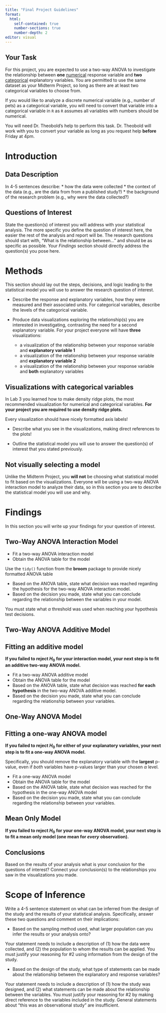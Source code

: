 ```yaml
---
title: "Final Project Guidelines"
format: 
  html:
    self-contained: true
    number-sections: true
    number-depth: 2
editor: visual
---
```


## Your Task

For this project, you are expected to use a two-way ANOVA to investigate the relationship between **one** [numerical]{.underline} response variable and **two** [categorical]{.underline} explanatory variables. You are permitted to use the same dataset as your Midterm Project, so long as there are at least two categorical variables to choose from. 

::: {.callout-note}
If you would like to analyze a discrete numerical variable (e.g., number of pets) as a categorical variable, you will need to convert that variable into a categorical variable in `R` as `R` assumes all variables with numbers should be numerical. 

You will need Dr. Theobold's help to perform this task. Dr. Theobold will work with you to convert your variable as long as you request help **before** Friday at 4pm. 
:::


# Introduction

## Data Description

In 4-5 sentences describe:
  * how the data were collected
  * the context of the data (e.g., are the data from from a published study?)
  * the background of the research problem (e.g., why were the data collected?)

## Questions of Interest

State the question(s) of interest you will address with your statistical analysis. The more specific you define the question of interest here, the easier the rest of the analysis and report will be. The research questions should start with, "What is the relationship between..." and should be as specific as possible. Your *Findings* section should directly address the question(s) you pose here.

# Methods

This section should lay out the steps, decisions, and logic leading to the statistical model you will use to answer the research question of interest.

-   Describe the response and explanatory variables, how they were measured and their associated units. For categorical variables, describe the levels of the categorical variable.

-   Produce data visualizations exploring the relationship(s) you are interested in investigating, contrasting the need for a second explanatory variable. For your project everyone will have **three** visualizations:

    * a visualization of the relationship between your response variable and **explanatory variable 1**
    * a visualization of the relationship between your response variable and **explanatory variable 2**
    * a visualization of the relationship between your response variable and **both** explanatory variables
    
::: {.callout-caution}
# Visualizations with categorical variables

In Lab 3 you learned how to make density ridge plots, the most recommended visualization for numerical and categorical variables. **For your project you are required to use density ridge plots.** 

Every visualization should have nicely formatted axis labels!
:::

-   Describe what you see in the visualizations, making direct references to the plots!

-   Outline the statistical model you will use to answer the question(s) of interest that you stated previously. 

::: callout-note
# Not visually selecting a model

Unlike the Midterm Project, you **will not** be choosing what statistical model to fit based on the visualizations. Everyone will be using a two-way ANOVA interaction model to analyze their data, so in this section you are to describe the statistical model you will use and why. 
:::

# Findings

In this section you will write up your findings for your question of interest.

## Two-Way ANOVA Interaction Model

-   Fit a two-way ANOVA interaction model 
-   Obtain the ANOVA table for the model

::: callout-tip
Use the `tidy()` function from the **broom** package to provide nicely formatted ANOVA table
:::

-   Based on the ANOVA table, state what decision was reached regarding the hypothesis for the two-way ANOVA interaction model. 
- Based on the decision you made, state what you can conclude regarding the relationship between the variables in your model. 

::: callout-caution
You must state what $\alpha$ threshold was used when reaching your hypothesis test decisions. 
:::

## Two-Way ANOVA Additive Model

::: {.callout-caution}
# Fitting an additive model
**If you failed to reject $H_0$ for your interaction model, your next step is to fit an additive two-way ANOVA model.**
:::

-   Fit a two-way ANOVA additive model 
-   Obtain the ANOVA table for the model
-   Based on the ANOVA table, state what decision was reached **for each hypothesis** in the two-way ANOVA additive model. 
- Based on the decision you made, state what you can conclude regarding the relationship between your variables. 

## One-Way ANOVA Model

::: {.callout-caution}
# Fitting a one-way ANOVA model
**If you failed to reject $H_0$ for either of your explanatory variables, your next step is to fit a one-way ANOVA model.**

Specifically, you should remove the explanatory variable with the **largest** p-value, even if _both_ variables have p-values larger than your chosen $\alpha$ level.
:::

-   Fit a one-way ANOVA model 
-   Obtain the ANOVA table for the model
-   Based on the ANOVA table, state what decision was reached for the hypothesis in the one-way ANOVA model 
- Based on the decision you made, state what you can conclude regarding the relationship between your variables. 


## Mean Only Model

**If you failed to reject $H_0$ for your one-way ANOVA model, your next step is to fit a mean only model (one mean for _every_ observation).**


## Conclusions 

Based on the results of your analysis what is your conclusion for the questions of interest? Connect your conclusion(s) to the relationships you saw in the visualizations you made. 


# Scope of Inference

Write a 4-5 sentence statement on what can be inferred from the design of the study and the results of your statistical analysis. Specifically, answer these two questions and comment on their implications:

-   Based on the sampling method used, what larger population can you infer the results or your analysis onto?

::: {.callout-tip}
Your statement needs to include a description of (1) how the data were collected, and (2) the population to whom the results can be applied. You must justify your reasoning for #2 using information from the design of the study. 
:::

-   Based on the design of the study, what type of statements can be made about the relationship between the explanatory and response variables?

::: {.callout-tip}
Your statement needs to include a description of (1) how the study was designed, and (2) what statements can be made about the relationship between the variables. You must justify your reasoning for #2 by making direct reference to the variables included in the study. General statements about "this was an observational study" are insufficient. 
:::